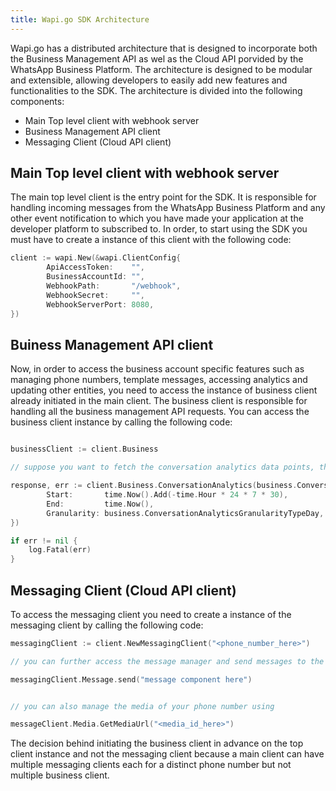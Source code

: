 ```yaml
---
title: Wapi.go SDK Architecture
---
```



Wapi.go has a distributed architecture that is designed to incorporate both the Business Management API as wel as the Cloud API porvided by the WhatsApp Business Platform. The architecture is designed to be modular and extensible, allowing developers to easily add new features and functionalities to the SDK. The architecture is divided into the following components:


- Main Top level client with webhook server
- Business Management API client
- Messaging Client (Cloud API client)



## Main Top level client with webhook server

The main top level client is the entry point for the SDK. It is responsible for handling incoming messages from the WhatsApp Business Platform and any other event notification to which you have made your application at the developer platform to subscribed to. In order, to start using the SDK you must have to create a instance of this client with the following code:

```go
client := wapi.New(&wapi.ClientConfig{
		ApiAccessToken:    "",
		BusinessAccountId: "",
		WebhookPath:       "/webhook",
		WebhookSecret:     "",
		WebhookServerPort: 8080,
})
```

## Buiness Management API client

Now, in order to access the business account specific features such as managing phone numbers, template messages, accessing analytics and updating other entities, you need to access the instance of business client already initiated in the main client. The business client is responsible for handling all the business management API requests. You can access the business client instance by calling the following code:

```go

businessClient := client.Business

// suppose you want to fetch the conversation analytics data points, then the request would look like:

response, err := client.Business.ConversationAnalytics(business.ConversationAnalyticsOptions{
		Start:       time.Now().Add(-time.Hour * 24 * 7 * 30),
		End:         time.Now(),
		Granularity: business.ConversationAnalyticsGranularityTypeDay,
})

if err != nil {
    log.Fatal(err)
}
```

## Messaging Client (Cloud API client)

To access the messaging client you need to create a instance of the messaging client by calling the following code:

```go
messagingClient := client.NewMessagingClient("<phone_number_here>")

// you can further access the message manager and send messages to the user by calling the send method availabel in the message manager instance.

messagingClient.Message.send("message component here")


// you can also manage the media of your phone number using

messageClient.Media.GetMediaUrl("<media_id_here>")

```



<Note>The decision behind  initiating the business client in advance on the top client instance and not the messaging client because a main client can have multiple messaging clients each for a distinct phone number but not multiple business client.</Note>
